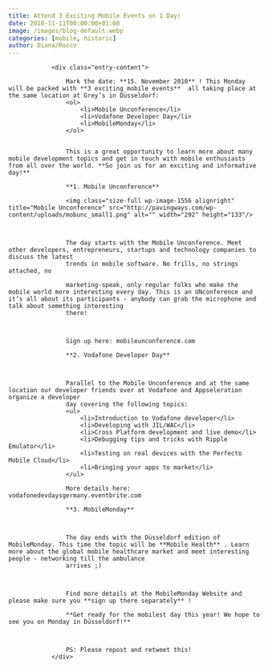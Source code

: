 ```yaml
---
title: Attend 3 Exciting Mobile Events on 1 Day!
date: 2010-11-11T00:00:00+01:00
image: /images/blog-default.webp
categories: [mobile, historic]
author: Diana/Rocco
---
```


				<div class="entry-content">

					Mark the date: **15. November 2010** ! This Monday will be packed with **3 exciting mobile events**  all taking place at the same location at Grey’s in Düsseldorf:
					<ol>
						<li>Mobile Unconference</li>
						<li>Vodafone Developer Day</li>
						<li>MobileMonday</li>
					</ol>
					

					This is a great opportunity to learn more about many mobile development topics and get in touch with mobile enthusiasts from all over the world. **So join us for an exciting and informative day!** 

					**1. Mobile Unconference** 

					<img class="size-full wp-image-1556 alignright" title="Mobile Unconference" src="http://pavingways.com/wp-content/uploads/mobunc_small1.png" alt="" width="292" height="133"/>

					

					The day starts with the Mobile Unconference. Meet other developers, entrepreneurs, startups and technology companies to discuss the latest
					trends in mobile software. No frills, no strings attached, no

					marketing-speak, only regular folks who make the mobile world more interesting every day. This is an UNconference and it’s all about its participants - anybody can grab the microphone and talk about something interesting
					there!

					

					Sign up here: mobileunconference.com

					**2. Vodafone Developer Day** 

					

					Parallel to the Mobile Unconference and at the same location our developer friends over at Vodafone and Appseleration organize a developer
					day covering the following topics:
					<ul>
						<li>Introduction to Vodafone developer</li>
						<li>Developing with JIL/WAC</li>
						<li>Cross Platform development and live demo</li>
						<li>Debugging tips and tricks with Ripple Emulator</li>
						<li>Testing on real devices with the Perfecto Mobile Cloud</li>
						<li>Bringing your apps to market</li>
					</ul>

					More details here: vodafonedevdaysgermany.eventbrite.com

					**3. MobileMonday** 

					

					The day ends with the Düsseldorf edition of MobileMonday. This time the topic will be **Mobile Health** . Learn more about the global mobile healthcare market and meet interesting people - networking till the ambulance
					arrives ;)

					

					Find more details at the MobileMonday Website and please make sure you **sign up there separately** !

					**Get ready for the mobilest day this year! We hope to see you on Monday in Düsseldorf!** 

					

					PS: Please repost and retweet this!
				</div>

